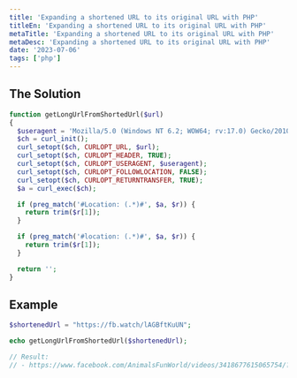 ```yaml
---
title: 'Expanding a shortened URL to its original URL with PHP'
titleEn: 'Expanding a shortened URL to its original URL with PHP'
metaTitle: 'Expanding a shortened URL to its original URL with PHP'
metaDesc: 'Expanding a shortened URL to its original URL with PHP'
date: '2023-07-06'
tags: ['php']
---
```


## The Solution

```php
function getLongUrlFromShortedUrl($url)
{
  $useragent = 'Mozilla/5.0 (Windows NT 6.2; WOW64; rv:17.0) Gecko/20100101 Firefox/17.0';
  $ch = curl_init();
  curl_setopt($ch, CURLOPT_URL, $url);
  curl_setopt($ch, CURLOPT_HEADER, TRUE);
  curl_setopt($ch, CURLOPT_USERAGENT, $useragent);
  curl_setopt($ch, CURLOPT_FOLLOWLOCATION, FALSE);
  curl_setopt($ch, CURLOPT_RETURNTRANSFER, TRUE);
  $a = curl_exec($ch);

  if (preg_match('#Location: (.*)#', $a, $r)) {
    return trim($r[1]);
  }

  if (preg_match('#location: (.*)#', $a, $r)) {
    return trim($r[1]);
  }

  return '';
}
```

## Example

```php
$shortenedUrl = "https://fb.watch/lAGBftKuUN";

echo getLongUrlFromShortedUrl($shortenedUrl);

// Result:
// - https://www.facebook.com/AnimalsFunWorld/videos/3418677615065754/?extid=CL-UNK-UNK-UNK-IOS_GK0T-GK1C&mibextid=2Rb1fB&ref=sharing

```

